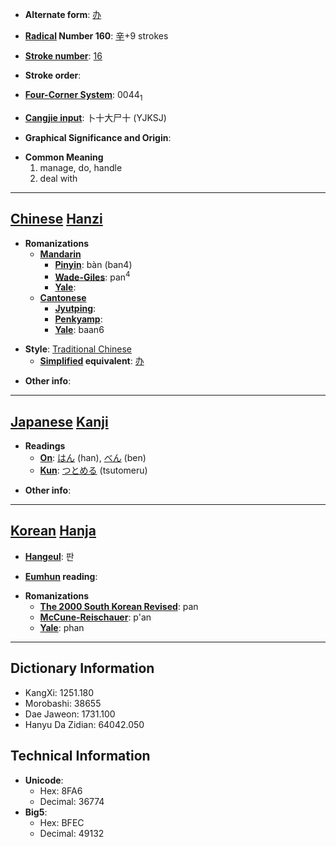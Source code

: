 * '''Alternate form''': [[办]]

* '''[[Wiktionary:Chinese radical index| Radical]] Number 160''': [[Wiktionary:Chinese radical index 辛|辛]]+9 strokes

* '''[[Wiktionary:Chinese total strokes index|Stroke number]]''': [[Wiktionary:Chinese total strokes index 16|16]]

* '''Stroke order''': 

* '''[[Wiktionary:Chinese four corner index|Four-Corner System]]''': 0044<sub>1</sub>

* '''[[Wiktionary:Chinese Cangjie index|Cangjie input]]''': 卜十大尸十 (YJKSJ)

* '''Graphical Significance and Origin''': 

* '''Common Meaning'''
*#manage, do, handle
*# deal with


----

== [[Chinese]] [[Hanzi]] ==

* '''Romanizations'''
** '''[[Mandarin]]'''
*** '''[[Pinyin]]''': bàn (ban4)
*** '''[[Wade-Giles]]''': pan<sup>4</sup>
*** '''[[Yale]]''': 
** '''[[Cantonese]]'''
*** '''[[Jyutping]]''':
*** '''[[Penkyamp]]''': 
*** '''[[Yale]]''': baan6

* '''Style''': [[Traditional Chinese]] 
** '''[[Simplified Chinese|Simplified]] equivalent''': [[办]]

* '''Other info''': 

----

== [[Japanese]] [[Kanji]] ==

* '''Readings'''
** '''[[On]]''': [[はん]] (han), [[べん]] (ben)
** '''[[Kun]]''': [[つとめる]] (tsutomeru)

* '''Other info''':  

----

== [[Korean]] [[Hanja]] ==

* '''[[Hangeul]]''': 판

* '''[[Eumhun]] reading''': 

* '''Romanizations'''
** '''[[The 2000 South Korean Revised Romanization|The 2000 South Korean Revised]]''': pan
** '''[[McCune-Reischauer]]''': p'an
** '''[[Yale]]''': phan

----

== Dictionary Information ==

* KangXi: 1251.180
* Morobashi: 38655
* Dae Jaweon: 1731.100
* Hanyu Da Zidian: 64042.050

== Technical Information ==

* '''Unicode''':
** Hex: 8FA6
** Decimal: 36774
* '''Big5''':
** Hex: BFEC
** Decimal: 49132